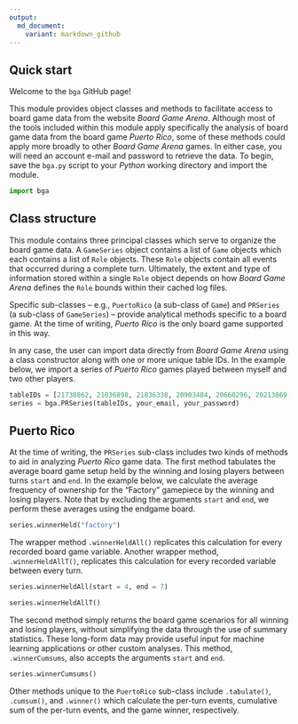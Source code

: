```yaml
---
output:
  md_document:
    variant: markdown_github
---
```


<!-- README.md is generated from README.Rmd. Please edit that file -->

## Quick start

Welcome to the `bga` GitHub page!

This module provides object classes and methods to facilitate access to board game data from the website *Board Game Arena*. Although most of the tools included within this module apply specifically the analysis of board game data from the board game *Puerto Rico*, some of these methods could apply more broadly to other *Board Game Arena* games. In either case, you will need an account e-mail and password to retrieve the data. To begin, save the `bga.py` script to your *Python* working directory and import the module.

```python
import bga
```

## Class structure

This module contains three principal classes which serve to organize the board game data. A `GameSeries` object contains a list of `Game` objects which each contains a list of `Role` objects. These `Role` objects contain all events that occurred during a complete turn. Ultimately, the extent and type of information stored within a single `Role` object depends on how *Board Game Arena* defines the `Role` bounds within their cached log files.

Specific sub-classes -- e.g., `PuertoRico` (a sub-class of `Game`) and `PRSeries` (a sub-class of `GameSeries`) -- provide analytical methods specific to a board game. At the time of writing, *Puerto Rico* is the only board game supported in this way.

In any case, the user can import data directly from *Board Game Arena* using a class constructor along with one or more unique table IDs. In the example below, we import a series of *Puerto Rico* games played between myself and two other players.

```python
tableIDs = [21730862, 21036898, 21036338, 20903484, 20660296, 20213069, 19738486, 19724472, 19723851, 16955542, 16436026, 16022813, 15536267, 15235297, 15175563, 15035343, 14867830, 14751556, 14683728, 14326319, 14201770, 14201333, 14146399, 13181088, 12467056, 12001908, 8906427, 8906030]
series = bga.PRSeries(tableIDs, your_email, your_password)
```

## Puerto Rico

At the time of writing, the `PRSeries` sub-class includes two kinds of methods to aid in analyzing *Puerto Rico* game data. The first method tabulates the average board game setup held by the winning and losing players between turns `start` and `end`. In the example below, we calculate the average frequency of ownership for the "Factory" gamepiece by the winning and losing players. Note that by excluding the arguments `start` and `end`, we perform these averages using the endgame board.

```python
series.winnerHeld("factory")
```

The wrapper method `.winnerHeldAll()` replicates this calculation for every recorded board game variable. Another wrapper method, `.winnerHeldAllT()`, replicates this calculation for every recorded variable between every turn.

```python
series.winnerHeldAll(start = 4, end = 7)
```

```python
series.winnerHeldAllT()
```

The second method simply returns the board game scenarios for all winning and losing players, without simplifying the data through the use of summary statistics. These long-form data may provide useful input for machine learning applications or other custom analyses. This method, `.winnerCumsums`, also accepts the arguments `start` and `end`.

```python
series.winnerCumsums()
```

Other methods unique to the `PuertoRico` sub-class include `.tabulate()`, `.cumsum()`, and `.winner()` which calculate the per-turn events, cumulative sum of the per-turn events, and the game winner, respectively.
